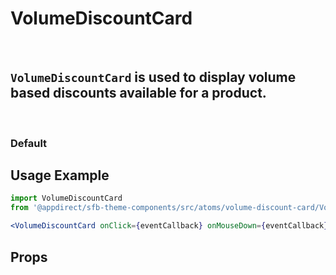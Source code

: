 
<Meta title="Atoms/Volume Discount Card" component={VolumeDiscountCard} />

# VolumeDiscountCard
<br />

## `VolumeDiscountCard` is used to display volume based discounts available for a product.
<br />

### Default
<Canvas>
    <Story name="Default">
        <div style={{ height: '100vh' }}>
            <VolumeDiscountCard
                data={mockEditionsI18nData}
                mockData={{
                    mockVolumePricing: mockVolumePricingV2
                }}
                showVolumeDiscount
            />
        </div>
    </Story>
</Canvas>

## Usage Example

```jsx
import VolumeDiscountCard
from '@appdirect/sfb-theme-components/src/atoms/volume-discount-card/VolumeDiscountCard';

<VolumeDiscountCard onClick={eventCallback} onMouseDown={eventCallback} />
```
## Props

<ArgsTable of={VolumeDiscountCard} />
